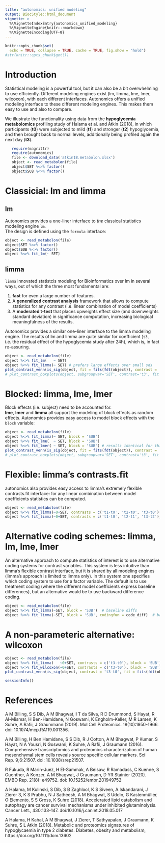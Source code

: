 ```yaml
---
title: "autonomics: unified modeling"
output: BiocStyle::html_document
vignette: >
  %\VignetteIndexEntry{autonomics_unified_modeling}
  %\VignetteEngine{knitr::rmarkdown}
  %\VignetteEncoding{UTF-8}
---
```


```r
knitr::opts_chunk$set(
  echo = TRUE, collapse = TRUE, cache = TRUE, fig.show = 'hold')
#str(knitr::opts_chunk$get())
```
<!-- ![ ](https://bitbucket.org/graumannlabtools/autonomics/downloads/read_prepro_analyze.png) -->

# Introduction

Statistical modeling is a powerful tool, but it can also be a bit overwhelming to use efficiently. Different modeling engines exist (lm, limma, lme, lmer, wilcoxon), with each different interfaces. Autonomics offers a unified modeling interface to these different modeling engines. This makes them easy to use and also to compare.  

We illustrate the functionality using data from the **hypoglycemia metabolomics** profiling study of Halama et al. and Atkin (2018), in which participants (**t0**) were subjected to mild (**t1**) and  stronger (**t2**) hypoglycemia, and then brought back to normal levels, additionally being profiled again the next day (**t3**).

```r
   require(magrittr)
   require(autonomics)
   file <- download_data('atkin18.metabolon.xlsx')
   object <- read_metabolon(file)
   object$SET %<>% factor()
   object$SUB %<>% factor()
```

# Classicial: **lm** and **limma**

## lm {-}

Autonomics provides a one-liner interface to *the* classical statistics modeling engine `lm`.  
The design is defined using the `formula` interface:

```r
object <- read_metabolon(file)
object$SET %<>% factor()
object$SUB %<>% factor()
object %<>% fit_lm(~ SET)
```
## limma {-}

`limma` innovated statistcis modeling for Bioinformatics over lm in several ways, out of which the three most fundamental are:

(1) **fast** for even a large number of features.
(2) A **generalized contrast analysis** framework that allows to compute statistics for any contrast (i.e. linear combination of model coefficients)
(3) A **moderated t-test** that places upweights effect size (and downweights standard deviation) in significance computation, increasing biological meaningfulness of the results.

Autonomics provides a similar one-liner interface to the limma modeling engine.
The results of lm and limma are quite similar for coefficient (`t3`, i.e. the residual effect of the hypoglycemia study after 24h), which is, in fact re-assuring.

```r
object <- read_metabolon(file)
object %<>% fit_lm(   ~ SET)
object %<>% fit_limma(~ SET) # prefers large effects over small sds
plot_contrast_venn(is_sig(object, fit = fits(fdt(object)), contrast = 't3'))
# plot_contrast_boxplots(object, subgroupvar='SET', contrast='t3', fit = c('lm', 'limma'))
```

# Blocked: **limma**, **lme**, **lmer**

Block effects (i.e. subject) need to be accounted for.  
**lme**, **lmer** and **limma** all support the modeling of block effects as random effects.
Autonomics provides easy access to model block effects with the `block` variable:


```r
object <- read_metabolon(file)
object %<>% fit_limma(~ SET, block = 'SUB')
object %<>% fit_lme(  ~ SET, block = 'SUB')
object %<>% fit_lmer( ~ SET, block = 'SUB') # results identical for this basic 
plot_contrast_venn(is_sig(object, fit = fits(fdt(object)), contrast = 't3'))
# plot_contrast_boxplots(object, subgroupvar='SET', contrast='t3', fit = c('lm', 'limma'))
```

# Flexible: **limma**'s contrasts.fit

autonomics also provides easy access to limma's extremely flexible contrasts.fit interface: for any linear combination between model coefficients statistics can be computed.

```r
object <- read_metabolon(file)
object %<>% fit_limma(~0+SET, contrasts = c('t1-t0', 't2-t0', 't3-t0'), block = 'SUB')
object %<>% fit_limma(~0+SET, contrasts = c('t1-t0', 't2-t1', 't3-t2'), block = 'SUB')
```

# Alternative coding schemes: limma, lm, lme, lmer

An alternative approach to compute statistics of interest is to use alternative coding systems for contrast variables. This system is less intuitive than limma's flexible contrast interface, but it is shared by all modeling engines (limma's approach is limited to limma only). In this system one specifies which coding system to use for a factor variable. The default is to use treatment coding (where the different model coefficients express baseline differences), but an alternative would be to use backward difference coding.

```r
object <- read_metabolon(file)
object %<>% fit_limma(~SET, block = 'SUB')  # baseline diffs
object %<>% fit_limma(~SET, block = 'SUB', codingfun = code_diff)  # backward diffs
```

# A non-parameteric alternative: **wilcoxon**

```r
object <- read_metabolon(file)
object %<>% fit_limma(   ~0+SET, contrasts = c('t3-t0'), block = 'SUB')
object %<>% fit_wilcoxon(~0+SET, contrasts = c('t3-t0'), block = 'SUB')
plot_contrast_venn(is_sig(object, contrast = 't3-t0', fit = fits(fdt(object))))
```



```r
sessionInfo()
```


# References {-}

A  M Billing, S S Dib, A M Bhagwat, I T da Silva, R D Drummond, S Hayat, R Al-Mismar, H Ben-Hamidane, N Goswami, K Engholm-Keller, M R Larsen, K Suhre, A Rafii, J Graummann (2019). Mol Cell Proteomics. 18(10):1950-1966. doi: 10.1074/mcp.RA119.001356.

A M Billing, H Ben Hamidane, S S Dib, R J Cotton, A M Bhagwat, P Kumar, S Hayat, N A Yousri, N Goswami, K Suhre, A Rafii, J Graumann (2016). Comprehensive transcriptomics and proteomics characterization of human mesenchymal stem cells reveals source specific cellular markers. Sci Rep. 9;6:21507. doi: 10.1038/srep21507.

R Fukuda, R Marin-Juez, H El-Sammak, A Beisaw, R Ramadass, C Kuenne, S Guenther, A Konzer, A M Bhagwat, J Graumann, D YR Stainier (2020). EMBO Rep. 21(8): e49752. doi: 10.15252/embr.201949752

A Halama, M Kulinski, S Dib, S B Zaghlool, K S Siveen, A Iskandarani, J Zierer 3, K S Prabhu, N J Satheesh, A M Bhagwat, S Uddin, G Kastenmüller, O Elemento, S S Gross, K Suhre (2018). Accelerated lipid catabolism and autophagy are cancer survival mechanisms under inhibited glutaminolysis. Cancer Lett., 430:133-147. doi:10.1016/j.canlet.2018.05.017

A Halama, H Kahal, A M Bhagwat, J Zierer, T Sathyapalan, J Graumann, K Suhre, S L Atkin (2018). Metabolic and proteomics signatures of hypoglycaemia in type 2 diabetes. Diabetes, obesity and metabolism,  https://doi.org/10.1111/dom.13602











